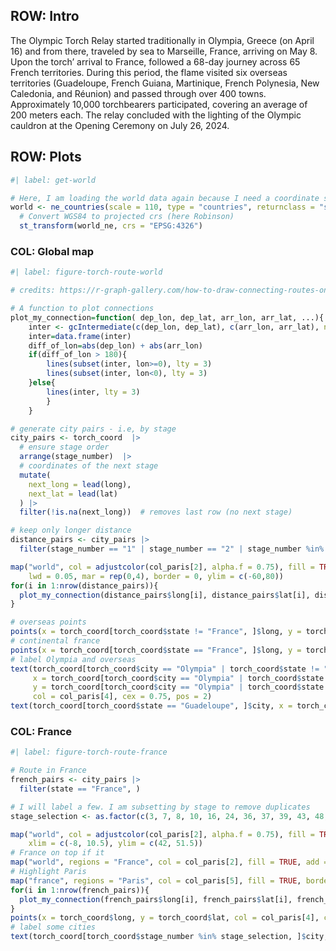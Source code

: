 ## ROW: Intro

The Olympic Torch Relay started traditionally in Olympia, Greece (on April 16) and from there, traveled by sea to Marseille, France, arriving on May 8. Upon the torch' arrival to France, followed a 68-day journey across 65 French territories. During this period, the flame visited six overseas territories (Guadeloupe, French Guiana, Martinique, French Polynesia, New Caledonia, and Réunion) and passed through over 400 towns. Approximately 10,000 torchbearers participated, covering an average of 200 meters each. The relay concluded with the lighting of the Olympic cauldron at the Opening Ceremony on July 26, 2024.

## ROW: Plots
```r
#| label: get-world

# Here, I am loading the world data again because I need a coordinate system compatible with the torch data
world <- ne_countries(scale = 110, type = "countries", returnclass = "sf") |> 
  # Convert WGS84 to projected crs (here Robinson)
  st_transform(world_ne, crs = "EPSG:4326")
```

### COL: Global map

```r
#| label: figure-torch-route-world

# credits: https://r-graph-gallery.com/how-to-draw-connecting-routes-on-map-with-r-and-great-circles.html

# A function to plot connections
plot_my_connection=function( dep_lon, dep_lat, arr_lon, arr_lat, ...){
    inter <- gcIntermediate(c(dep_lon, dep_lat), c(arr_lon, arr_lat), n=50, addStartEnd=TRUE, breakAtDateLine=F)             
    inter=data.frame(inter)
    diff_of_lon=abs(dep_lon) + abs(arr_lon)
    if(diff_of_lon > 180){
        lines(subset(inter, lon>=0), lty = 3)
        lines(subset(inter, lon<0), lty = 3)
    }else{
        lines(inter, lty = 3)
        }
    }

# generate city pairs - i.e, by stage
city_pairs <- torch_coord  |> 
  # ensure stage order
  arrange(stage_number)  |> 
  # coordinates of the next stage
  mutate(
    next_long = lead(long),
    next_lat = lead(lat)
  ) |> 
  filter(!is.na(next_long))  # removes last row (no next stage)

# keep only longer distance
distance_pairs <- city_pairs |> 
  filter(stage_number == "1" | stage_number == "2" | stage_number %in% as.factor(c(29:36)))

map("world", col = adjustcolor(col_paris[2], alpha.f = 0.75), fill = TRUE, bg = "white",
    lwd = 0.05, mar = rep(0,4), border = 0, ylim = c(-60,80))
for(i in 1:nrow(distance_pairs)){
  plot_my_connection(distance_pairs$long[i], distance_pairs$lat[i], distance_pairs$next_long[i], distance_pairs$next_lat[i])
}

# overseas points
points(x = torch_coord[torch_coord$state != "France", ]$long, y = torch_coord[torch_coord$state != "France", ]$lat, col = col_paris[4], cex = 0.75, pch = 20)
# continental france
points(x = torch_coord[torch_coord$state == "France", ]$long, y = torch_coord[torch_coord$state == "France", ]$lat, col = col_paris[4], cex = 0.25, pch = 20)
# label Olympia and overseas
text(torch_coord[torch_coord$city == "Olympia" | torch_coord$state != "France" & torch_coord$city != "Athens" & torch_coord$state != "Martinique", ]$city,
     x = torch_coord[torch_coord$city == "Olympia" | torch_coord$state != "France" & torch_coord$city != "Athens" & torch_coord$state != "Martinique", ]$long,
     y = torch_coord[torch_coord$city == "Olympia" | torch_coord$state != "France" & torch_coord$city != "Athens" & torch_coord$state != "Martinique", ]$lat,  
     col = col_paris[4], cex = 0.75, pos = 2)
text(torch_coord[torch_coord$state == "Guadeloupe", ]$city, x = torch_coord[torch_coord$state == "Guadeloupe", ]$long, y = torch_coord[torch_coord$state == "Guadeloupe", ]$lat, col = col_paris[4], cex = 0.75, pos = 4)
```

### COL: France

```r
#| label: figure-torch-route-france

# Route in France
french_pairs <- city_pairs |> 
  filter(state == "France", )

# I will label a few. I am subsetting by stage to remove duplicates
stage_selection <- as.factor(c(3, 7, 8, 10, 16, 24, 36, 37, 39, 43, 48, 55, 70))

map("world", col = adjustcolor(col_paris[2], alpha.f = 0.75), fill = TRUE, bg = "white", lwd = 0.05, mar = rep(0,4), border = "white",
    xlim = c(-8, 10.5), ylim = c(42, 51.5))
# France on top if it
map("world", regions = "France", col = col_paris[2], fill = TRUE, add = TRUE, border = "white")
# Highlight Paris
map("france", regions = "Paris", col = col_paris[5], fill = TRUE, border = "white", add = TRUE)
for(i in 1:nrow(french_pairs)){
  plot_my_connection(french_pairs$long[i], french_pairs$lat[i], french_pairs$next_long[i], french_pairs$next_lat[i])
}
points(x = torch_coord$long, y = torch_coord$lat, col = col_paris[4], cex = 0.75, pch = 20)
# label some cities
text(torch_coord[torch_coord$stage_number %in% stage_selection, ]$city, x = torch_coord[torch_coord$stage_number %in% stage_selection, ]$long, y = torch_coord[torch_coord$stage_number %in% stage_selection, ]$lat, col = col_paris[4], cex = 0.75, pos = 2)
```

